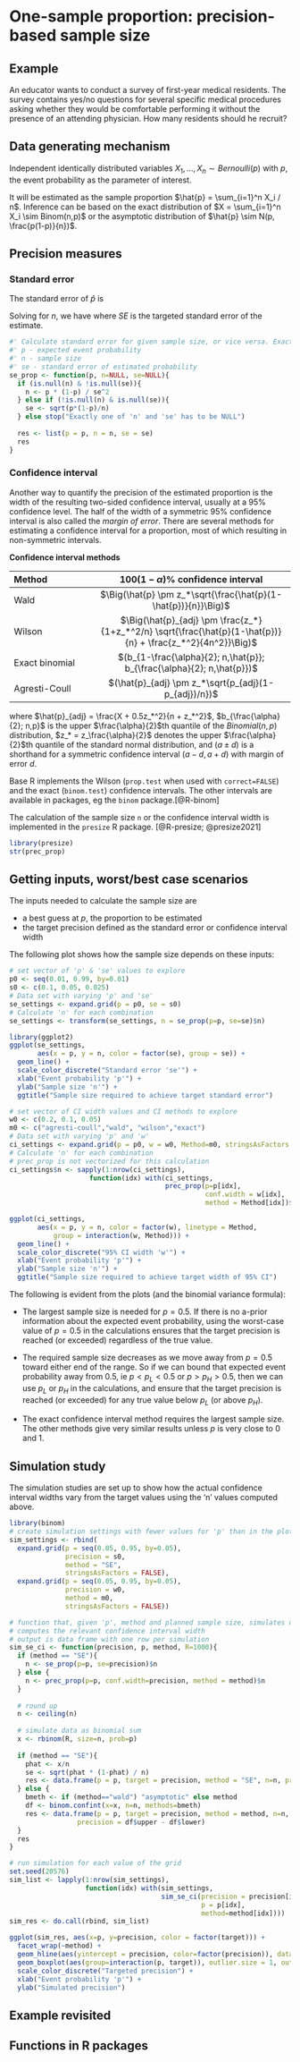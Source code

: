 # One-sample proportion: precision-based sample size

## Example

An educator wants to conduct a survey of first-year medical residents. The survey contains yes/no questions for several specific medical procedures asking whether they would be comfortable performing it without the presence of an attending physician. How many residents should he recruit?

## Data generating mechanism

Independent identically distributed variables $X_1, \ldots, X_n \sim Bernoulli(p)$ with $p$, the event probability as the parameter of interest.

It will be estimated as the sample proportion $\hat{p} = \sum_{i=1}^n X_i / n$. Inference can be based on the exact distribution of $X = \sum_{i=1}^n X_i \sim Binom(n,p)$ or the asymptotic distribution of $\hat{p} \sim N(p, \frac{p(1-p)}{n})$.

## Precision measures

### Standard error

The standard error of $\hat{p}$ is

\begin{equation}
SE(\hat{p}) = \sqrt\frac{p(1-p)}{n}. 
\end{equation}

Solving for $n$, we have
\begin{equation}
n = \frac{p(1-p)}{SE^2}, 
\end{equation}
where $SE$ is the targeted standard error of the estimate.

```r
#' Calculate standard error for given sample size, or vice versa. Exactly one of 'n' and 'se' has to be NULL
#' p - expected event probability
#' n - sample size
#' se - standard error of estimated probability
se_prop <- function(p, n=NULL, se=NULL){
  if (is.null(n) & !is.null(se)){
    n <- p * (1-p) / se^2
  } else if (!is.null(n) & is.null(se)){
    se <- sqrt(p*(1-p)/n)
  } else stop("Exactly one of 'n' and 'se' has to be NULL")
  
  res <- list(p = p, n = n, se = se)
  res
}

```

### Confidence interval 

Another way to quantify the precision of the estimated proportion is the width of the resulting two-sided confidence interval, usually at a 95% confidence level. The half of the width of a symmetric 95% confidence interval is also called the _margin of error_. There are several methods for estimating a confidence interval for a proportion, most of which resulting in non-symmetric intervals.

**Confidence interval methods**

| Method          | $100(1-\alpha)$% confidence interval | 
|:---------------|:-------------------------------------:|
| Wald           | $\Big(\hat{p} \pm z_*\sqrt{\frac{\hat{p}(1-\hat{p})}{n}}\Big)$|
| Wilson         | $\Big(\hat{p}_{adj} \pm \frac{z_*}{1+z_*^2/n} \sqrt{\frac{\hat{p}(1-\hat{p})}{n} + \frac{z_*^2}{4n^2}}\Big)$|
| Exact binomial | $(b_{1-\frac{\alpha}{2}; n,\hat{p}}; b_{\frac{\alpha}{2}; n,\hat{p}})$|
| Agresti-Coull  |$(\hat{p}_{adj} \pm z_*\sqrt{p_{adj}(1-p_{adj})/n})$

where $\hat{p}_{adj} = \frac{X + 0.5z_*^2}{n + z_*^2}$, $b_{\frac{\alpha}{2}; n,p}$ is the upper $\frac{\alpha}{2}$th quantile of the $Binomial(n,p)$ distribution, $z_* = z_\frac{\alpha}{2}$ denotes the upper $\frac{\alpha}{2}$th quantile of the standard normal distribution, and $(a \pm d)$ is a shorthand for a symmetric confidence interval $(a-d, a+d)$ with margin of error $d$.

Base R implements the Wilson (`prop.test` when used with `correct=FALSE`) and the exact (`binom.test`) confidence intervals. The other intervals are available in packages, eg the `binom` package.[@R-binom]

The calculation of the sample size `n` or the confidence interval width is implemented in the `presize` R package. [@R-presize; @presize2021]

```r
library(presize)
str(prec_prop)
```


## Getting inputs, worst/best case scenarios

The inputs needed to calculate the sample size are 

  * a best guess at $p$, the proportion to be estimated
  * the target precision defined as the standard error or confidence interval width
  
The following plot shows how the sample size depends on these inputs:   

```r
# set vector of 'p' & 'se' values to explore
p0 <- seq(0.01, 0.99, by=0.01)
s0 <- c(0.1, 0.05, 0.025)
# Data set with varying 'p' and 'se'
se_settings <- expand.grid(p = p0, se = s0)
# Calculate 'n' for each combination
se_settings <- transform(se_settings, n = se_prop(p=p, se=se)$n)

library(ggplot2)
ggplot(se_settings,
       aes(x = p, y = n, color = factor(se), group = se)) +
  geom_line() +
  scale_color_discrete("Standard error 'se'") +
  xlab("Event probability 'p'") +
  ylab("Sample size 'n'") +
  ggtitle("Sample size required to achieve target standard error")

```


```r
# set vector of CI width values and CI methods to explore
w0 <- c(0.2, 0.1, 0.05)
m0 <- c("agresti-coull","wald", "wilson","exact")
# Data set with varying 'p' and 'w'
ci_settings <- expand.grid(p = p0, w = w0, Method=m0, stringsAsFactors = FALSE)
# Calculate 'n' for each combination
# prec_prop is not vectorized for this calculation
ci_settings$n <- sapply(1:nrow(ci_settings),
                    function(idx) with(ci_settings, 
                                       prec_prop(p=p[idx], 
                                                 conf.width = w[idx],
                                                 method = Method[idx])$n))

ggplot(ci_settings,
       aes(x = p, y = n, color = factor(w), linetype = Method, 
           group = interaction(w, Method))) +
  geom_line() +
  scale_color_discrete("95% CI width 'w'") +
  xlab("Event probability 'p'") +
  ylab("Sample size 'n'") +
  ggtitle("Sample size required to achieve target width of 95% CI") 

```

The following is evident from the plots (and the binomial variance formula):

 * The largest sample size is needed for $p=0.5$. If there is no a-prior information about the expected event probability, using the worst-case value of $p=0.5$ in the calculations ensures that the target precision is reached (or exceeded) regardless of the true value.
 
 * The required sample size decreases as we move away from $p=0.5$ toward either end of the range. So if we can bound that expected event probability away from 0.5, ie $p < p_L < 0.5$ or $p > p_H > 0.5$, then we can use $p_L$ or $p_H$ in the calculations, and ensure that the target precision is reached (or exceeded) for any true value below $p_L$ (or above $p_H$).
 
  * The exact confidence interval method requires the largest sample size. The other methods give very similar results unless $p$ is very close to 0 and 1.


## Simulation study

The simulation studies are set up to show how the actual confidence interval widths vary from the target values using the 'n' values computed above.

```r
library(binom)
# create simulation settings with fewer values for 'p' than in the plot 
sim_settings <- rbind(
  expand.grid(p = seq(0.05, 0.95, by=0.05),
              precision = s0,
              method = "SE", 
              stringsAsFactors = FALSE),
  expand.grid(p = seq(0.05, 0.95, by=0.05),
              precision = w0,
              method = m0, 
              stringsAsFactors = FALSE))

# function that, given 'p', method and planned sample size, simulates data 'R' times and 
# computes the relevant confidence interval width
# output is data frame with one row per simulation
sim_se_ci <- function(precision, p, method, R=1000){
  if (method == "SE"){
    n <- se_prop(p=p, se=precision)$n
  } else {
    n <- prec_prop(p=p, conf.width=precision, method = method)$n
  }
  
  # round up
  n <- ceiling(n)
  
  # simulate data as binomial sum
  x <- rbinom(R, size=n, prob=p)
  
  if (method == "SE"){
    phat <- x/n
    se <- sqrt(phat * (1-phat) / n)
    res <- data.frame(p = p, target = precision, method = "SE", n=n, precision = se)
  } else {
    bmeth <- if (method=="wald") "asymptotic" else method
    df <- binom.confint(x=x, n=n, methods=bmeth)
    res <- data.frame(p = p, target = precision, method = method, n=n, 
                 precision = df$upper - df$lower)
  }
  res
}

# run simulation for each value of the grid
set.seed(20576)
sim_list <- lapply(1:nrow(sim_settings),
                   function(idx) with(sim_settings,
                                      sim_se_ci(precision = precision[idx], 
                                                p = p[idx],
                                                method=method[idx])))
sim_res <- do.call(rbind, sim_list)

```

```r
ggplot(sim_res, aes(x=p, y=precision, color = factor(target))) +
  facet_wrap(~method) +
  geom_hline(aes(yintercept = precision, color=factor(precision)), data=sim_settings) +
  geom_boxplot(aes(group=interaction(p, target)), outlier.size = 1, outlier.alpha = 0.2) +
  scale_color_discrete("Targeted precision") +
  xlab("Event probability 'p'") +
  ylab("Simulated precision")
```



## Example revisited 

## Functions in R packages

